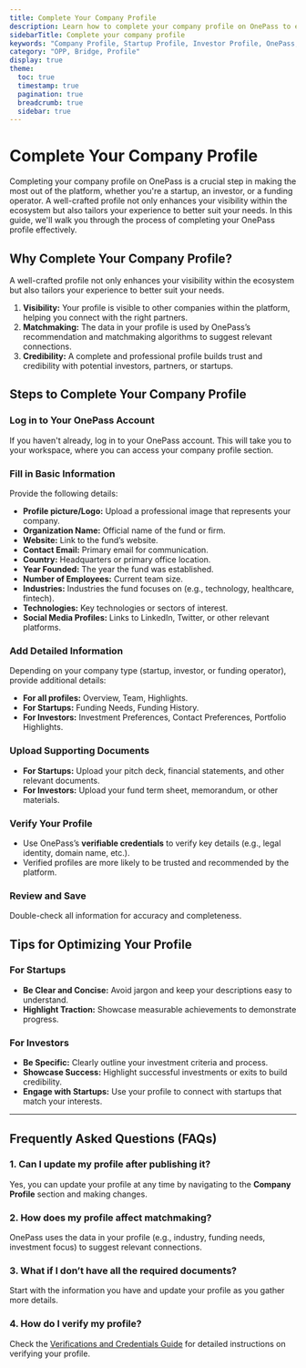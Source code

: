 ```yaml
---
title: Complete Your Company Profile
description: Learn how to complete your company profile on OnePass to enhance visibility, credibility, and matchmaking potential.
sidebarTitle: Complete your company profile
keywords: "Company Profile, Startup Profile, Investor Profile, OnePass, Visibility"
category: "OPP, Bridge, Profile"
display: true
theme: 
  toc: true
  timestamp: true
  pagination: true
  breadcrumb: true
  sidebar: true
---
```



# Complete Your Company Profile

Completing your company profile on OnePass is a crucial step in making the most out of the platform, whether you're a startup, an investor, or a funding operator. A well-crafted profile not only enhances your visibility within the ecosystem but also tailors your experience to better suit your needs. In this guide, we'll walk you through the process of completing your OnePass profile effectively.

## Why Complete Your Company Profile?

A well-crafted profile not only enhances your visibility within the ecosystem but also tailors your experience to better suit your needs.

1. **Visibility:** Your profile is visible to other companies within the platform, helping you connect with the right partners.  
2. **Matchmaking:** The data in your profile is used by OnePass’s recommendation and matchmaking algorithms to suggest relevant connections.  
3. **Credibility:** A complete and professional profile builds trust and credibility with potential investors, partners, or startups.  

## Steps to Complete Your Company Profile

<Steps>

### Log in to Your OnePass Account

If you haven't already, log in to your OnePass account. This will take you to your workspace, where you can access your company profile section.

### Fill in Basic Information

Provide the following details:

- **Profile picture/Logo:** Upload a professional image that represents your company.
- **Organization Name:** Official name of the fund or firm.  
- **Website:** Link to the fund’s website.  
- **Contact Email:** Primary email for communication.  
- **Country:** Headquarters or primary office location.  
- **Year Founded:** The year the fund was established.  
- **Number of Employees:** Current team size.
- **Industries:** Industries the fund focuses on (e.g., technology, healthcare, fintech).
- **Technologies:** Key technologies or sectors of interest.
- **Social Media Profiles:** Links to LinkedIn, Twitter, or other relevant platforms.

### Add Detailed Information

Depending on your company type (startup, investor, or funding operator), provide additional details:

- **For all profiles:** Overview, Team, Highlights.
- **For Startups:** Funding Needs, Funding History.
- **For Investors:** Investment Preferences, Contact Preferences, Portfolio Highlights.

### Upload Supporting Documents

- **For Startups:** Upload your pitch deck, financial statements, and other relevant documents.  
- **For Investors:** Upload your fund term sheet, memorandum, or other materials.  

### Verify Your Profile

- Use OnePass’s **verifiable credentials** to verify key details (e.g., legal identity, domain name, etc.).  
- Verified profiles are more likely to be trusted and recommended by the platform.  

### Review and Save

Double-check all information for accuracy and completeness.  

</Steps>

## Tips for Optimizing Your Profile

### For Startups

- **Be Clear and Concise:** Avoid jargon and keep your descriptions easy to understand.  
- **Highlight Traction:** Showcase measurable achievements to demonstrate progress.  

### For Investors

- **Be Specific:** Clearly outline your investment criteria and process.  
- **Showcase Success:** Highlight successful investments or exits to build credibility.  
- **Engage with Startups:** Use your profile to connect with startups that match your interests.  

---

## Frequently Asked Questions (FAQs)

### 1. Can I update my profile after publishing it?

Yes, you can update your profile at any time by navigating to the **Company Profile** section and making changes.  

### 2. How does my profile affect matchmaking?

OnePass uses the data in your profile (e.g., industry, funding needs, investment focus) to suggest relevant connections.  

### 3. What if I don’t have all the required documents?

Start with the information you have and update your profile as you gather more details.  

### 4. How do I verify my profile?

Check the [Verifications and Credentials Guide](/guides/verifications/about-verified-profiles) for detailed instructions on verifying your profile.
